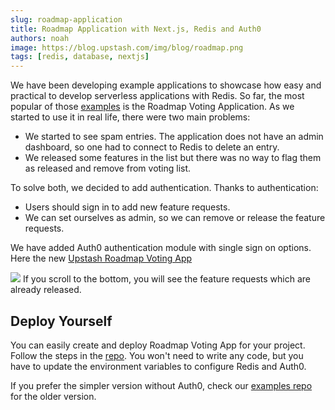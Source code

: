 ```yaml
---
slug: roadmap-application
title: Roadmap Application with Next.js, Redis and Auth0
authors: noah
image: https://blog.upstash.com/img/blog/roadmap.png
tags: [redis, database, nextjs]
---
```


We have been developing example applications to showcase how easy and practical to develop serverless applications with Redis. So far, the most popular of those [examples](https://github.com/upstash/examples) is the Roadmap Voting Application. As we started to use it in real life, there were two main problems:

- We started to see spam entries. The application does not have an admin dashboard, so one had to connect to Redis to delete an entry.
- We released some features in the list but there was no way to flag them as released and remove from voting list.

To solve both, we decided to add authentication. Thanks to authentication:

- Users should sign in to add new feature requests.
- We can set ourselves as admin, so we can remove or release the feature requests.

We have added Auth0 authentication module with single sign on options. Here the new [Upstash Roadmap Voting App](https://roadmap.upstash.com)

<img src="/img/blog/roadmap.png" />
If you scroll to the bottom, you will see the feature requests which are already
released.

## Deploy Yourself

You can easily create and deploy Roadmap Voting App for your project. Follow the steps in the [repo](https://github.com/upstash/roadmap). You won't need to write any code, but you have to update the environment variables to configure Redis and Auth0.

If you prefer the simpler version without Auth0, check our [examples repo](https://github.com/upstash/examples/tree/master/roadmap-voting-app) for the older version.
